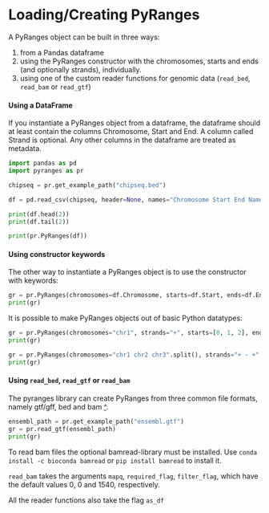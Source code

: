 # Loading/Creating PyRanges

A PyRanges object can be built in three ways:

1. from a Pandas dataframe
2. using the PyRanges constructor with the chromosomes, starts and ends (and optionally strands), individually.
3. using one of the custom reader functions for genomic data (`read_bed`, `read_bam` or `read_gtf`)

#### Using a DataFrame {-}

If you instantiate a PyRanges object from a dataframe, the dataframe should at
least contain the columns Chromosome, Start and End. A column called Strand is
optional. Any other columns in the dataframe are treated as metadata.

```python

import pandas as pd
import pyranges as pr

chipseq = pr.get_example_path("chipseq.bed")

df = pd.read_csv(chipseq, header=None, names="Chromosome Start End Name Score Strand".split(), sep="\t")

print(df.head(2))
print(df.tail(2))

print(pr.PyRanges(df))
```

#### Using constructor keywords {-}

The other way to instantiate a PyRanges object is to use the constructor with keywords:

```python
gr = pr.PyRanges(chromosomes=df.Chromosome, starts=df.Start, ends=df.End)
print(gr)
```

It is possible to make PyRanges objects out of basic Python datatypes:

```python
gr = pr.PyRanges(chromosomes="chr1", strands="+", starts=[0, 1, 2], ends=(3, 4, 5))
print(gr)

gr = pr.PyRanges(chromosomes="chr1 chr2 chr3".split(), strands="+ - +".split(), starts=[0, 1, 2], ends=(3, 4, 5))
print(gr)
```

#### Using `read_bed`, `read_gtf` or `read_bam` {-}

The pyranges library can create PyRanges from three common file formats, namely gtf/gff, bed and bam [^].

```python
ensembl_path = pr.get_example_path("ensembl.gtf")
gr = pr.read_gtf(ensembl_path)
print(gr)
```

To read bam files the optional bamread-library must be installed. Use `conda
install -c bioconda bamread` or `pip install bamread` to install it.

`read_bam` takes the arguments `mapq`, `required_flag`, `filter_flag`, which
have the default values 0, 0 and 1540, respectively.

All the reader functions also take the flag `as_df`

[^]: PyRanges uses the pysam library which requires that the bam file must have an index.

